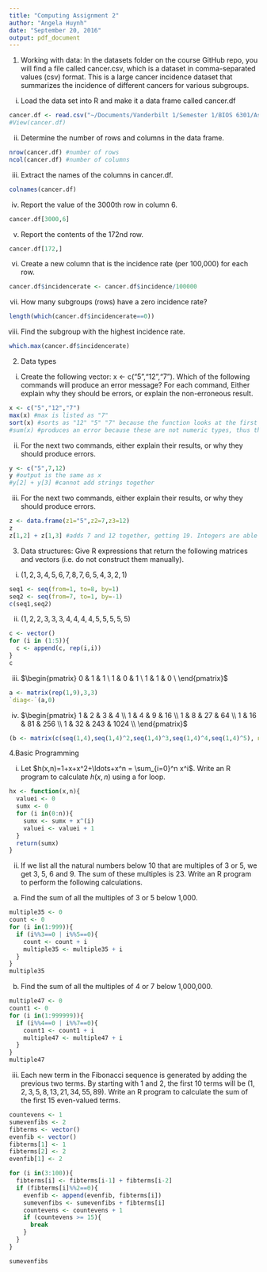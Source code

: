 ```yaml
---
title: "Computing Assignment 2"
author: "Angela Huynh"
date: "September 20, 2016"
output: pdf_document
---
```


1. Working with data: In the datasets folder on the course GitHub repo, you will find a file called cancer.csv, which is a dataset in comma-separated values (csv) format. This is a large cancer incidence dataset that summarizes the incidence of different cancers for various subgroups.

i) Load the data set into R and make it a data frame called cancer.df

```r
cancer.df <- read.csv("~/Documents/Vanderbilt 1/Semester 1/BIOS 6301/Assignments/cancer.csv")
#View(cancer.df)
```
ii) Determine the number of rows and columns in the data frame.

```r
nrow(cancer.df) #number of rows
ncol(cancer.df) #number of columns
```

iii) Extract the names of the columns in cancer.df.

```r
colnames(cancer.df)
```

iv) Report the value of the 3000th row in column 6. 

```r
cancer.df[3000,6]
```

v) Report the contents of the 172nd row.

```r
cancer.df[172,]
```

vi) Create a new column that is the incidence rate (per 100,000) for each row.

```r
cancer.df$incidencerate <- cancer.df$incidence/100000
```

vii) How many subgroups (rows) have a zero incidence rate? 

```r
length(which(cancer.df$incidencerate==0))
```

viii) Find the subgroup with the highest incidence rate.

```r
which.max(cancer.df$incidencerate)
```

2. Data types 

i) Create the following vector: x <- c("5","12","7"). Which of the following commands will produce an error message? For each command, Either explain why they should be errors, or explain the non-erroneous result. 

```r
x <- c("5","12","7")
max(x) #max is listed as "7" 
sort(x) #sorts as "12" "5" "7" because the function looks at the first character in the string
#sum(x) #produces an error because these are not numeric types, thus they cannot be summed
```

ii) For the next two commands, either explain their results, or why they should produce errors.

```r
y <- c("5",7,12) 
y #output is the same as x
#y[2] + y[3] #cannot add strings together
```

iii) For the next two commands, either explain their results, or why they should produce errors.

```r
z <- data.frame(z1="5",z2=7,z3=12)
z
z[1,2] + z[1,3] #adds 7 and 12 together, getting 19. Integers are able to be added. 
```

3. Data structures: Give R expressions that return the following matrices and vectors (i.e. do not construct them manually).

i) $(1,2,3,4,5,6,7,8,7,6,5,4,3,2,1)$

```r
seq1 <- seq(from=1, to=8, by=1) 
seq2 <- seq(from=7, to=1, by=-1)
c(seq1,seq2)
```

ii) $(1,2,2,3,3,3,4,4,4,4,5,5,5,5,5)$

```r
c <- vector()
for (i in (1:5)){
  c <- append(c, rep(i,i))
}
c
```

iii) $\begin{pmatrix} 0 & 1 & 1 \ 1 & 0 & 1 \ 1 & 1 & 0 \ \end{pmatrix}$

```r
a <- matrix(rep(1,9),3,3)
`diag<-`(a,0)
```

iv) $\begin{pmatrix} 1 & 2 & 3 & 4 \\ 1 & 4 & 9 & 16 \\ 1 & 8 & 27 & 64  \\ 1 & 16 & 81 & 256 \\ 1 & 32 & 243 & 1024  \\ \end{pmatrix}$

```r

(b <- matrix(c(seq(1,4),seq(1,4)^2,seq(1,4)^3,seq(1,4)^4,seq(1,4)^5), nrow=5, ncol=4, byrow=TRUE))

```

4.Basic Programming

i) Let $h(x,n)=1+x+x^2+\ldots+x^n = \sum_{i=0}^n x^i$. Write an R program to calculate $h(x,n)$ using a for loop.

```r
hx <- function(x,n){
  valuei <- 0
  sumx <- 0
  for (i in(0:n)){
    sumx <- sumx + x^(i)
    valuei <- valuei + 1
  }
  return(sumx)
}
```

ii) If we list all the natural numbers below 10 that are multiples of 3 or 5, we get 3, 5, 6 and 9. The sum of these multiples is 23. Write an R program to perform the following calculations.

  a) Find the sum of all the multiples of 3 or 5 below 1,000.
  
```r
multiple35 <- 0
count <- 0
for (i in(1:999)){
  if (i%%3==0 | i%%5==0){
    count <- count + i
    multiple35 <- multiple35 + i
  }
}
multiple35
```
  
  b) Find the sum of all the multiples of 4 or 7 below 1,000,000.
  
```r
multiple47 <- 0
count1 <- 0
for (i in(1:999999)){
  if (i%%4==0 | i%%7==0){
    count1 <- count1 + i
    multiple47 <- multiple47 + i
  }
}
multiple47
```

iii) Each new term in the Fibonacci sequence is generated by adding the previous two terms. By starting with 1 and 2, the first 10 terms will be $(1, 2, 3, 5, 8, 13, 21, 34, 55, 89)$. Write an R program to calculate the sum of the first 15 even-valued terms.

```r
countevens <- 1
sumevenfibs <- 2
fibterms <- vector()
evenfib <- vector()
fibterms[1] <- 1
fibterms[2] <- 2
evenfib[1] <- 2

for (i in(3:100)){
  fibterms[i] <- fibterms[i-1] + fibterms[i-2]
  if (fibterms[i]%%2==0){
    evenfib <- append(evenfib, fibterms[i])
    sumevenfibs <- sumevenfibs + fibterms[i]
    countevens <- countevens + 1
    if (countevens >= 15){
      break
    }
  }
}

sumevenfibs
```
